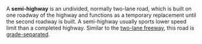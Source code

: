 A '''semi-highway''' is an undivided, normally two-lane road, which is built on one roadway of the highway and functions as a temporary replacement until the second roadway is built. A semi-highway usually sports lower speed limit than a completed highway. Similar to the [[two-lane freeway]], this road is [[grade-separated]].

{{road-stub}}